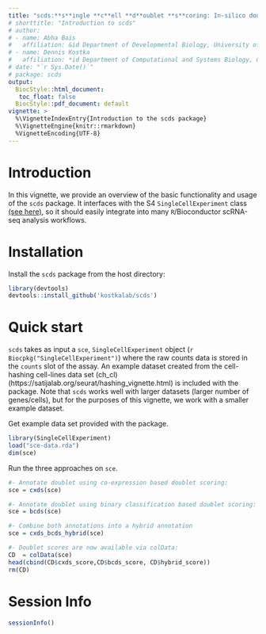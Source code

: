 ```yaml
---
title: "scds:**s**ingle **c**ell **d**oublet **s**coring: In-silico doublet annotation for single cell RNA sequencing data"
# shorttitle: "Introduction to scds"
# author:
# - name: Abha Bais
#   affiliation: &id Department of Developmental Biology, University of Pittsburgh School of Medicine
# - name: Dennis Kostka
#   affiliation: *id Department of Computational and Systems Biology, Center for Evolutionary Biology and Medicine, University of Pittsburgh School of Medicine
# date: "`r Sys.Date()`"
# package: scds
output:
  BiocStyle::html_document: 
   toc_float: false 
  BiocStyle::pdf_document: default
vignette: >
  %\VignetteIndexEntry{Introduction to the scds package}
  %\VignetteEngine{knitr::rmarkdown}
  %VignetteEncoding{UTF-8}
---
```


# Introduction
In this vignette, we provide an overview of the basic functionality and usage of the `scds` package. It interfaces with the S4 ```SingleCellExperiment``` class [(see here)](https://doi.org/doi:10.18129/B9.bioc.SingleCellExperiment), so it should easily integrate into many ```R```/Bioconductor scRNA-seq analysis workflows. 


# Installation

Install the `scds` package from the host directory:

```r
library(devtools)
devtools::install_github('kostkalab/scds')

```

# Quick start

`scds` takes as input a ```sce```, `SingleCellExperiment` object (`r Biocpkg("SingleCellExperiment")`) where the raw counts data is stored in the ```counts``` slot of the assay. 
An example dataset created from the cell-hashing cell-lines data set (ch_cl) (https://satijalab.org/seurat/hashing_vignette.html) is included with the package.
Note that `scds` works well with larger datasets (larger number of genes/cells), but for the purposes of this vignette, we work with a smaller example dataset.

Get example data set provided with the package.

```r
library(SingleCellExperiment)
load("sce-data.rda")
dim(sce)

```

Run the three approaches on ```sce```.

```r
#- Annotate doublet using co-expression based doublet scoring:
sce = cxds(sce)

#- Annotate doublet using binary classification based doublet scoring:
sce = bcds(sce)

#- Combine both annotations into a hybrid annotation
sce = cxds_bcds_hybrid(sce)

#- Doublet scores are now available via colData:
CD  = colData(sce)
head(cbind(CD$cxds_score,CD$bcds_score, CD$hybrid_score))
rm(CD)

```

# Session Info

```r
sessionInfo()

```

